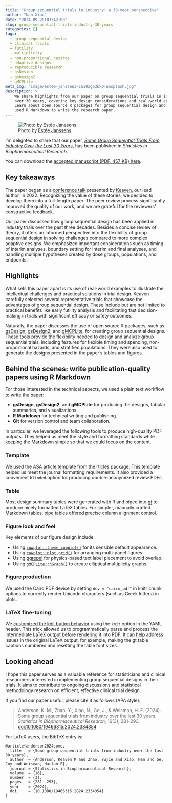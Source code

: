 ```yaml
---
title: "Group sequential trials in industry: a 30-year perspective"
author: "Nan Xiao"
date: "2024-09-28T03:42:00"
slug: group-sequential-trials-industry-30-years
categories: []
tags:
  - group sequential design
  - clinical trials
  - futility
  - multiplicity
  - non-proportional hazards
  - adaptive designs
  - reproducible research
  - gsDesign
  - gsDesign2
  - gMCPLite
meta_img: "image/estee-janssens-zni0zgb3bkQ-unsplash.jpg"
description: >
    We share highlights from our paper on group sequential trials in industry
    over 30 years, covering key design considerations and real-world examples.
    Learn about open source R packages for group sequential design and how we
    used R Markdown to write the research paper.
---
```


![Photo by
[Estée Janssens](https://unsplash.com/photos/zni0zgb3bkQ).
](/image/estee-janssens-zni0zgb3bkQ-unsplash.jpg)

I'm delighted to share that our paper, [_Some Group Sequential Trials From
Industry Over the Last 30 Years_](https://doi.org/10.1080/19466315.2024.2334354),
has been published in _Statistics in Biopharmaceutical Research_.

You can download the [accepted manuscript
(PDF, 457 KB) here](https://keaven.github.io/publications/group-sequential-trials-industry-30-years.pdf).

## Key takeaways

The paper began as a [conference talk](https://keaven.github.io/talks/)
presented by [Keaven](https://keaven.github.io/), our lead author, in 2022.
Recognizing the value of these stories, we decided to develop them into
a full-length paper. The peer review process significantly improved the
quality of our work, and we are grateful for the reviewers'
constructive feedback.

Our paper discussed how group sequential design has been applied in
industry trials over the past three decades. Besides a concise review of theory,
it offers an informed perspective into the flexibility of group sequential
design in solving challenges compared to more complex adaptive designs.
We emphasized important considerations such as timing of interim analyses,
boundary setting for interim and final analyses, and handling multiple
hypotheses created by dose groups, populations, and endpoints.

## Highlights

What sets this paper apart is its use of real-world examples to
illustrate the intellectual challenges and practical solutions in trial design.
Keaven carefully selected several representative trials that showcase the
advantages of group sequential design. These include but are not limited to
practical benefits like early futility analysis and facilitating fast
decision-making in trials with significant efficacy or safety outcomes.

Naturally, the paper discusses the use of open source
R packages, such as [gsDesign](https://keaven.github.io/gsDesign/),
[gsDesign2](https://merck.github.io/gsDesign2/), and
[gMCPLite](https://merck.github.io/gMCPLite/), for creating group sequential designs.
These tools provide the flexibility needed to design and analyze group
sequential trials, including features for flexible timing and spending,
non-proportional hazards, and stratified populations. They were also used
to generate the designs presented in the paper's tables and figures.

## Behind the scenes: write publication-quality papers using R Markdown

For those interested in the technical aspects, we used a plain text workflow
to write the paper:

- **gsDesign**, **gsDesign2**, and **gMCPLite** for producing the
  designs, tabular summaries, and visualizations.
- **R Markdown** for technical writing and publishing.
- **Git** for version control and team collaboration.

In particular, we leveraged the following tools to produce high-quality PDF
outputs. They helped us meet the style and formatting standards
while keeping the Markdown simple so that we could focus on the content.

### Template

We used the [ASA article template](https://pkgs.rstudio.com/rticles/articles/examples.html#asa---asa-journal-article)
from the [rticles](https://pkgs.rstudio.com/rticles/) package.
This template helped us meet the journal formatting requirements.
It also provided a convenient `blinded` option for producing
double-anonymized review PDFs.

### Table

Most design summary tables were generated with R and piped into
[gt](https://gt.rstudio.com/) to produce nicely formatted LaTeX tables.
For simpler, manually crafted Markdown tables,
[pipe tables](https://pandoc.org/chunkedhtml-demo/8.9-tables.html#extension-pipe_tables)
offered precise column alignment control.

### Figure look and feel

Key elements of our figure design include:

- Using [`cowplot::theme_cowplot()`](https://wilkelab.org/cowplot/articles/themes.html)
  for its sensible default appearance.
- Using [`cowplot::plot_grid()`](https://wilkelab.org/cowplot/articles/plot_grid.html)
  for arranging multi-panel figures.
- Using [ggrepel](https://ggrepel.slowkow.com/) for physics-based text label
  placement to avoid overlap.
- Using [`gMCPLite::hGraph()`](https://merck.github.io/gMCPLite/reference/hGraph.html)
  to create elliptical multiplicity graphs.

### Figure production

We used the Cairo PDF device by setting `dev = "cairo_pdf"` in knitr chunk
options to correctly render Unicode characters (such as Greek letters) in plots.

### LaTeX fine-tuning

We [customized the knit button behavior](https://bookdown.org/yihui/rmarkdown-cookbook/custom-knit.html)
using the `knit` option in the YAML header. This trick allowed us to
programmatically parse and process the intermediate LaTeX output before
rendering it into PDF. It can help address issues in the original LaTeX
output, for example, making the gt table captions numbered and resetting
the table font sizes.

## Looking ahead

I hope this paper serves as a valuable reference for statisticians and
clinical researchers interested in implementing group sequential designs
in their trials. It aims to contribute to ongoing discussions and
statistical methodology research on efficient, effective clinical trial design.

If you find our paper useful, please cite it as follows (APA style):

> Anderson, K. M., Zhao, Y., Xiao, N., Ge, J., & Weisman, H. F. (2024).
> Some group sequential trials from industry over the last 30 years.
> _Statistics in Biopharmaceutical Research_, 16(3), 281–293.
> [doi:10.1080/19466315.2024.2334354](https://doi.org/10.1080/19466315.2024.2334354)

For LaTeX users, the BibTeX entry is:

```text
@article{anderson2024some,
  title   = {Some group sequential trials from industry over the last 30 years},
  author  = {Anderson, Keaven M and Zhao, Yujie and Xiao, Nan and Ge, Joy and Weisman, Harlan F},
  journal = {Statistics in Biopharmaceutical Research},
  volume  = {16},
  number  = {3},
  pages   = {281--293},
  year    = {2024},
  doi     = {10.1080/19466315.2024.2334354}
}
```
